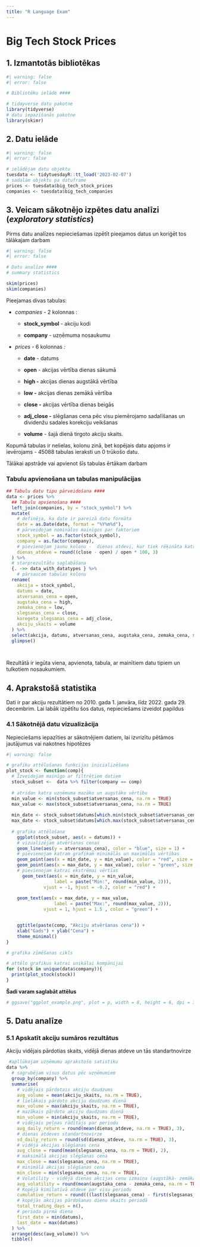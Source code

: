 ```yaml
---
title: "R Language Exam"
---
```


# Big Tech Stock Prices

## 1. Izmantotās bibliotēkas

```r
#| warning: false
#| error: false

# Bibliotēku ielāde ####

# tidayverse datu pakotne
library(tidyverse)
# datu iepazīšanās pakotne
library(skimr)

```

## 2. Datu ielāde

```r
#| warning: false
#| error: false

# ielādējam datu objektu
tuesdata <- tidytuesdayR::tt_load('2023-02-07')
# sadalām objektu pa datuframe
prices <- tuesdata$big_tech_stock_prices 
companies <- tuesdata$big_tech_companies
```

## 3. Veicam sākotnējo izpētes datu analīzi (*exploratory statistics*)

Pirms datu analīzes nepieciešamas izpētīt pieejamos datus un koriģēt tos tālākajam darbam

```r
#| warning: false
#| error: false

# Datu analīze ####
# summary statistics

skim(prices)
skim(companies)

```

Pieejamas divas tabulas:

-   *companies* - 2 kolonnas :

    -   **stock_symbol** - akciju kodi

    -   **company** - uzņēmuma nosaukumu

-   *prices -* 6 kolonnas *:*

    -   **date** - datums

    -   **open** - akcijas vērtība dienas sākumā

    -   **high -** akcijas dienas augstākā vērtība

    -   **low -** akcijas dienas zemākā vērtība

    -   **close -** akcijas vērtība dienas beigās

    -   **adj_close -** slēgšanas cena pēc visu piemērojamo sadalīšanas un dividenžu sadales korekciju veikšanas

    -   **volume** - šajā dienā tirgoto akciju skaits.

Kopumā tabulas ir nelielas, kolonu zinā, bet kopējais datu apjoms ir ievērojams - 45088 tabulas ieraksti un 0 trūkošo datu.

Tālākai apstrāde vai apvienot šīs tabulas ērtākam darbam

### Tabulu apvienošana un tabulas manipulācijas

```r
## Tabulu datu tipu pārveidošana ####
data <- prices %>% 
  ## Tabulu apvienošana ####
  left_join(companies, by = "stock_symbol") %>% 
  mutate(
    # definēja, ka date ir pareizā datu formāta
    date = as.Date(date, format = "%Y%m%d"),
    # pārveidojam nominālos mainīgos par faktoriem
    stock_symbol = as.factor(stock_symbol),
    company = as.factor(company),
    # pievienojam jaunu kolonu -  dienas atdevi, kur tiek rēķināta katrai rindai
    dienas_atdeve = round((close - open) / open * 100, 3)
  ) %>% 
  # starprezultātu saglabāšana
  {. ->> data_with_datatypes } %>% 
    # pārsaucam tabulas kolonu
  rename(
    akcija = stock_symbol,
    datums = date,
    atversanas_cena = open,
    augstaka_cena = high,
    zemaka_cena = low,
    slegsanas_cena = close,
    koregeta_slegsanas_cena = adj_close,
    akciju_skaits = volume
  ) %>%
  select(akcija, datums, atversanas_cena, augstaka_cena, zemaka_cena, slegsanas_cena, akciju_skaits, company, dienas_atdeve) %>%
  glimpse()

 
```

Rezultātā ir iegūta viena, apvienota, tabula, ar mainītiem datu tipiem un tulkotiem nosaukumiem.

## 4. Aprakstošā statistika

Dati ir par akciju rezultātiem no 2010. gada 1. janvāra, līdz 2022. gada 29. decembrim. Lai labāk izpētītu šos datus, nepieciešams izveidot papildus

### 4.1 Sākotnējā datu vizualizācija

Nepieciešams iepazīties ar sākotnējiem datiem, lai izvrizītu pētāmos jautājumus vai nakotnes hipotēzes

```r
#| warning: false

# grafiku attēlošanas funkcijas inicializēšana
plot_stock <- function(comp){
  # Izveidojam mainīgo ar filtrētiem datiem
  stock_subset <-  data %>% filter(company == comp)
  
  # atridan katra uzņēmuma mazāko un augstāko vērtību
  min_value <- min(stock_subset$atversanas_cena, na.rm = TRUE)
  max_value <- max(stock_subset$atversanas_cena, na.rm = TRUE)
  
  min_date <- stock_subset$datums[which.min(stock_subset$atversanas_cena)]
  max_date <- stock_subset$datums[which.max(stock_subset$atversanas_cena)]
  
  # grafika attēlošana
    ggplot(stock_subset, aes(x = datums)) +
    # vizualizējam atvēršanas cenas
    geom_line(aes(y = atversanas_cena), color = "blue", size = 1) +
    # pievienojam katram grafikam minimālās un maximālās vērtības
    geom_point(aes(x = min_date, y = min_value), color = "red", size = 3) +
    geom_point(aes(x = max_date, y = max_value), color = "green", size = 3) +
    # pievienojam katrai ekstrēmai vērtīas
      geom_text(aes(x = min_date, y = min_value, 
                  label = paste("Min:", round(min_value, 2))), 
              vjust = -1, hjust = -0.2, color = "red") +
    
    geom_text(aes(x = max_date, y = max_value, 
                  label = paste("Max:", round(max_value, 2))), 
              vjust = 1, hjust = 1.5 , color = "green") +


    ggtitle(paste(comp, "Akciju atvēršanas cena")) +
    xlab("Gads") + ylab("Cena") +
    theme_minimal()
}

# grafika zīmēšanas cikls

# attēlo grafikus katrai unikālai kompānijai
for (stock in unique(data$company)){
  print(plot_stock(stock))
}

```

**Šadi varam saglabāt attēlus**

```r
# ggsave("ggplot_example.png", plot = p, width = 8, height = 6, dpi = 300)
```

## 5. Datu analīze

### 5.1 Apskatīt akciju sumāros rezultātus

Akciju vidējais pārdotias skaits, vidējā dienas atdeve un tās standartnovirze

```r
 #apllūkojam uzņēmumu aprakstošo satistiku
data %>%
  # sagrubējam visus datus pēc uzņēmumiem
  group_by(company) %>% 
  summarise(
    # vidējais pārdotais akciju daudzums
    avg_volume = mean(akciju_skaits, na.rm = TRUE),
    # lielākais pārdoto akciju daudzums dienā
    max_volume = max(akciju_skaits, na.rm = TRUE),
    # mazākais pārdoto akciju daudzums dienā
    min_volume = min(akciju_skaits, na.rm = TRUE),
    # vidējais peļņas rādītājs par periodu
    avg_daily_return = round(mean(dienas_atdeve, na.rm = TRUE), 3),
    # dienas atdeves standartnovirze
    sd_daily_return = round(sd(dienas_atdeve, na.rm = TRUE), 3),
    # vidējā akcijas slēgšanas cena
    avg_close = round(mean(slegsanas_cena, na.rm = TRUE), 2),
    # maksimālā akcijas slēgšanas cena
    max_close = max(slegsanas_cena, na.rm = TRUE),
    # minimālā akcijas slēgšanas cena
    min_close = min(slegsanas_cena, na.rm = TRUE),
    # Volatility - vidējā dienas akcijas cenu izmaiņa (augstākā- zemākā cena)
    avg_volatility = round(mean(augstaka_cena - zemaka_cena, na.rm = TRUE), 2),
    # Kopējā kimilatīvā atdeve par visu periodu 
    cumulative_return = round(((last(slegsanas_cena) - first(slegsanas_cena)) / first(slegsanas_cena)) * 100, 2),
    # kopējās akcijas pārdošanas dienu skaits periodā
    total_trading_days = n(),
    # perioda pirmā diena
    first_date = min(datums),
    last_date = max(datums)
  ) %>% 
  arrange(desc(avg_volume)) %>% 
  tibble()

```
